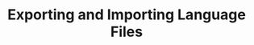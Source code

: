 ---
title: Exporting and Importing Language Files
slug: language-manager/3_working/language-files/export-import
---